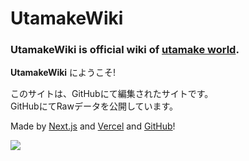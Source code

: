 
# UtamakeWiki
<h3><b>UtamakeWiki</b> is <b>official wiki</b> of <u>utamake world</u>.</h3>

**UtamakeWiki** にようこそ!

このサイトは、GitHubにて編集されたサイトです。  
GitHubにてRawデータを公開しています。

Made by [Next.js](https://nextjs.org) and [Vercel](https://vercel.com) and [GitHub](https://github.coom)!

<Bleed>
  <Image src="/b.jpg" width={2288} height={1974} layout="intrinsic" />
</Bleed>
